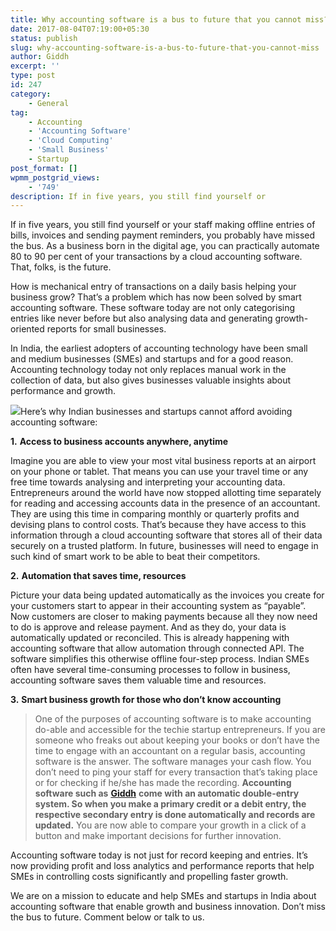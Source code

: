 ```yaml
---
title: Why accounting software is a bus to future that you cannot miss?
date: 2017-08-04T07:19:00+05:30
status: publish
slug: why-accounting-software-is-a-bus-to-future-that-you-cannot-miss
author: Giddh
excerpt: ''
type: post
id: 247
category:
    - General
tag:
    - Accounting
    - 'Accounting Software'
    - 'Cloud Computing'
    - 'Small Business'
    - Startup
post_format: []
wpmm_postgrid_views:
    - '749'
description: If in five years, you still find yourself or
---
```

If in five years, you still find yourself or your staff making offline entries of bills, invoices and sending payment reminders, you probably have missed the bus. As a business born in the digital age, you can practically automate 80 to 90 per cent of your transactions by a cloud accounting software. That, folks, is the future.

How is mechanical entry of transactions on a daily basis helping your business grow? That’s a problem which has now been solved by smart accounting software. These software today are not only categorising entries like never before but also analysing data and generating growth-oriented reports for small businesses.

In India, the earliest adopters of accounting technology have been small and medium businesses (SMEs) and startups and for a good reason. Accounting technology today not only replaces manual work in the collection of data, but also gives businesses valuable insights about performance and growth.

<img class="wp-block-image size-large" src ="https://miro.medium.com/max/2112/1*Zuk3KARRbv0jKYu48PsX7Q.jpeg"/>Here’s why Indian businesses and startups cannot afford avoiding accounting software:

**1.** **Access to business accounts anywhere, anytime**

Imagine you are able to view your most vital business reports at an airport on your phone or tablet. That means you can use your travel time or any free time towards analysing and interpreting your accounting data. Entrepreneurs around the world have now stopped allotting time separately for reading and accessing accounts data in the presence of an accountant. They are using this time in comparing monthly or quarterly profits and devising plans to control costs. That’s because they have access to this information through a cloud accounting software that stores all of their data securely on a trusted platform. In future, businesses will need to engage in such kind of smart work to be able to beat their competitors.

**2.** **Automation that saves time, resources**

Picture your data being updated automatically as the invoices you create for your customers start to appear in their accounting system as “payable”. Now customers are closer to making payments because all they now need to do is approve and release payment. And as they do, your data is automatically updated or reconciled. This is already happening with accounting software that allow automation through connected API. The software simplifies this otherwise offline four-step process. Indian SMEs often have several time-consuming processes to follow in business, accounting software saves them valuable time and resources.

**3.** **Smart business growth for those who don’t know accounting**

> One of the purposes of accounting software is to make accounting do-able and accessible for the techie startup entrepreneurs. If you are someone who freaks out about keeping your books or don’t have the time to engage with an accountant on a regular basis, accounting software is the answer. The software manages your cash flow. You don’t need to ping your staff for every transaction that’s taking place or for checking if he/she has made the recording. **Accounting software such as** [**Giddh**](https://giddh.com/) **come with an automatic double-entry system. So when you make a primary credit or a debit entry, the respective secondary entry is done automatically and records are updated.** You are now able to compare your growth in a click of a button and make important decisions for further innovation.

Accounting software today is not just for record keeping and entries. It’s now providing profit and loss analytics and performance reports that help SMEs in controlling costs significantly and propelling faster growth.

We are on a mission to educate and help SMEs and startups in India about accounting software that enable growth and business innovation. Don’t miss the bus to future. Comment below or talk to us.